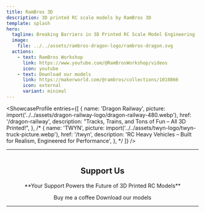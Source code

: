```yaml
---
title: RamBros 3D
description: 3D printed RC scale models by RamBros 3D
template: splash
hero:
  tagline: Breaking Barriers in 3D Printed RC Scale Model Engineering
  image:
    file: ../../assets/rambros-dragon-logo/rambros-dragon.svg
  actions:
    - text: RamBros Workshop
      link: https://www.youtube.com/@RamBrosWorkshop/videos
      icon: youtube
    - text: Download our models
      link: https://makerworld.com/@rambros/collections/1010866
      icon: external
      variant: minimal
---
```



<ShowcaseProfile
  entries={[
    {
      name: 'Dragon Railway',
      picture: import('../../assets/dragon-railway-logo/dragon-railway-480.webp'),
      href: '/dragon-railway',
      description:
        "Tracks, Trains, and Tons of Fun – All 3D Printed!",
    },
    /*
    {
      name: 'TWYN',
      picture: import('../../assets/twyn-logo/twyn-truck-picture.webp'),
      href: '/twyn',
      description:
        'RC Heavy Vehicles – Built for Realism, Engineered for Performance',
    },
    */
  ]}
/>

---

<section class="homepage-section">
	<div class="container" style="justify-content: center; display: flex">
		<div class="content" style="text-align: center">
			<h1>Support Us</h1>
			<p>
				**Your Support Powers the Future of 3D Printed RC Models**
			</p>
			<div class="actions" style="justify-content: center">
				<LinkButton href="https://buymeacoffee.com/rambros" class="action action-secondary">
					<Icon name="heart" />
					<span>Buy me a coffee</span>
				</LinkButton>
				<LinkButton href="https://makerworld.com/en/@rambros" class="action action-outline">
					<Icon name="starlight" />
					<span>Download our models</span>
				</LinkButton>
			</div>
		</div>
	</div>
</section>

---